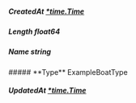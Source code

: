 
##### **CreatedAt** [*time.Time](https://pkg.go.dev/time#Time)

##### **Length** float64

##### **Name** string

<Collapsible>
    ##### **Type** ExampleBoatType
    <Collapsible.Break/>
    <ExampleBoatType/>
</Collapsible>

##### **UpdatedAt** [*time.Time](https://pkg.go.dev/time#Time)


